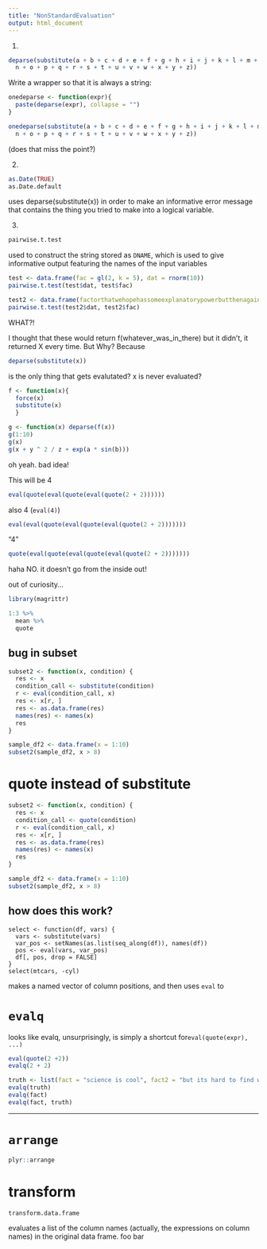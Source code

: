 ```yaml
---
title: "NonStandardEvaluation"
output: html_document
---
```


1. 

```r
deparse(substitute(a + b + c + d + e + f + g + h + i + j + k + l + m +
  n + o + p + q + r + s + t + u + v + w + x + y + z))
```

Write a wrapper so that it is always a string:

```r
onedeparse <- function(expr){
  paste(deparse(expr), collapse = "")
}

onedeparse(substitute(a + b + c + d + e + f + g + h + i + j + k + l + m +
  n + o + p + q + r + s + t + u + v + w + x + y + z))
```
(does that miss the point?)

2. 
```r
as.Date(TRUE)
as.Date.default
```
uses deparse(substitute(x)) in order to make an informative error message that contains the thing you tried to make into a logical variable.

3. 
```r
pairwise.t.test
```
used to construct the string stored as `DNAME`, which is used to give informative output featuring the names of the input variables

```r
test <- data.frame(fac = gl(2, k = 5), dat = rnorm(10))
pairwise.t.test(test$dat, test$fac)
```

```r
test2 <- data.frame(factorthatwehopehassomeexplanatorypowerbutthenagainitmightnot = gl(2, k = 5), dat = rnorm(10))
pairwise.t.test(test2$dat, test2$fac)
```
WHAT?!

I thought that these would return f(whatever_was_in_there) but it didn't, it returned X every time. But Why?  Because 
```r
deparse(substitute(x))
```
is the only thing that gets evalutated?  x is never evaluated?

```r
f <- function(x){
  force(x)
  substitute(x)
  }

g <- function(x) deparse(f(x))
g(1:10)
g(x)
g(x + y ^ 2 / z + exp(a * sin(b)))
```

oh yeah. bad idea!

This will be 4
```r
eval(quote(eval(quote(eval(quote(2 + 2))))))
```

also 4 (`eval(4)`)

```r
eval(eval(quote(eval(quote(eval(quote(2 + 2)))))))
```

"4"
```r
quote(eval(quote(eval(quote(eval(quote(2 + 2)))))))
```
haha NO. it doesn't go from the inside out!

out of curiosity...
```r
library(magrittr)

1:3 %>%
  mean %>%
  quote
```

## bug in subset

```r
subset2 <- function(x, condition) {
  res <- x
  condition_call <- substitute(condition)
  r <- eval(condition_call, x)
  res <- x[r, ]
  res <- as.data.frame(res)
  names(res) <- names(x)
  res
}

sample_df2 <- data.frame(x = 1:10)
subset2(sample_df2, x > 8)
```

# quote instead of substitute

```r
subset2 <- function(x, condition) {
  res <- x
  condition_call <- quote(condition)
  r <- eval(condition_call, x)
  res <- x[r, ]
  res <- as.data.frame(res)
  names(res) <- names(x)
  res
}

sample_df2 <- data.frame(x = 1:10)
subset2(sample_df2, x > 8)
```

## how does this work?
```
select <- function(df, vars) {
  vars <- substitute(vars)
  var_pos <- setNames(as.list(seq_along(df)), names(df))
  pos <- eval(vars, var_pos)
  df[, pos, drop = FALSE]
}
select(mtcars, -cyl)
```
makes a named vector of column positions, and then uses `eval` to 

# `evalq`

looks like evalq, unsurprisingly, is simply a shortcut for`eval(quote(expr), ...)`
```r
eval(quote(2 +2))
evalq(2 + 2)

truth <- list(fact = "science is cool", fact2 = "but its hard to find work")
evalq(truth)
evalq(fact)
evalq(fact, truth)
```

****

# `arrange`

```r
plyr::arrange
```

# transform
```r
transform.data.frame
```

evaluates a list of the column names (actually, the expressions on column names) in the original data frame.
foo
bar